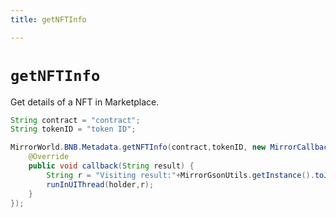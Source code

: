 ```yaml
---
title: getNFTInfo

---
```


# `getNFTInfo`
Get details of a NFT in Marketplace.

```java
String contract = "contract";
String tokenID = "token ID";

MirrorWorld.BNB.Metadata.getNFTInfo(contract,tokenID, new MirrorCallback() {
    @Override
    public void callback(String result) {
        String r = "Visiting result:"+MirrorGsonUtils.getInstance().toJson(result);
        runInUIThread(holder,r);
    }
});
```
